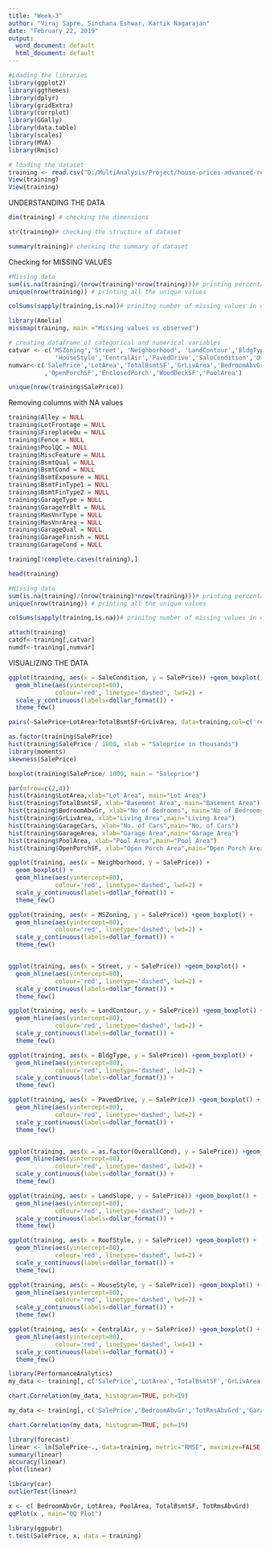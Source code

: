 ---
title: "Week-3"
author: "Viraj Sapre, Sinchana Eshwar, Kartik Nagarajan"
date: "February 22, 2019"
output:
  word_document: default
  html_document: default
---
```{r}
#Loading the libraries
library(ggplot2)
library(ggthemes)
library(dplyr)
library(gridExtra)
library(corrplot)
library(GGally)
library(data.table)
library(scales)
library(MVA)
library(Rmisc)

```

```{r}
# loading the dataset
training <- read.csv("D:/MultiAnalysis/Project/house-prices-advanced-regression-techniques/Data.csv.csv")
View(training)
View(training)

```

UNDERSTANDING THE DATA

```{r}
dim(training) # checking the dimensions
```

```{r}
str(training)# checking the structure of dataset
```

```{r}
summary(training)# checking the summary of dataset
```

Checking for MISSING VALUES

```{r}
#Missing data
sum(is.na(training)/(nrow(training)*nrow(training)))# printing percentage of missing data
unique(nrow(training)) # printing all the unique values

colSums(sapply(training,is.na))# prinitng number of missing values in each column 

```

```{r}
library(Amelia)
missmap(training, main ="Missing values vs observed")
```


```{r}
# creating dataframe of categorical and numerical variables
catvar <- c('MSZoning','Street', 'Neighborhood', 'LandContour','BldgType', 'LandSlope', 'RoofStyle',
             'HouseStyle','CentralAir','PavedDrive','SaleCondition','OverallCond' )
numvar<-c('SalePrice','LotArea','TotalBsmtSF','GrLivArea','BedroomAbvGr','TotRmsAbvGrd','GarageCars','GarageArea'
          ,'OpenPorchSF','EnclosedPorch','WoodDeckSF','PoolArea')

```

```{r}
unique(nrow(training$SalePrice))
```

Removing columns with NA values 

```{r}
training$Alley = NULL 
training$LotFrontage = NULL
training$FireplaceQu = NULL
training$Fence = NULL
training$PoolQC = NULL 
training$MiscFeature = NULL 
training$BsmtQual = NULL 
training$BsmtCond = NULL 
training$BsmtExposure = NULL 
training$BsmtFinType1 = NULL 
training$BsmtFinType2 = NULL
training$GarageType = NULL
training$GarageYrBlt = NULL
training$MasVnrType = NULL 
training$MasVnrArea = NULL 
training$GarageQual = NULL 
training$GarageFinish = NULL 
training$GarageCond = NULL

```

```{r}
training[!complete.cases(training),]
```


```{r}
head(training)
```

```{r}
#Missing data
sum(is.na(training)/(nrow(training)*nrow(training)))# printing percentage of missing data
unique(nrow(training)) # printing all the unique values

colSums(sapply(training,is.na))# prinitng number of missing values in each column 

```


```{r}
attach(training)  
catdf<-training[,catvar]
numdf<-training[,numvar]

```

VISUALIZING THE DATA


```{r}
ggplot(training, aes(x = SaleCondition, y = SalePrice)) +geom_boxplot() +
  geom_hline(aes(yintercept=80), 
             colour='red', linetype='dashed', lwd=2) +
  scale_y_continuous(labels=dollar_format()) +
  theme_few()

```

```{r}
pairs(~SalePrice+LotArea+TotalBsmtSF+GrLivArea, data=training,col=c('red','blue','green'))

```

```{r}
as.factor(training$SalePrice)
hist(training$SalePrice / 1000, xlab = "Saleprice in thousands")
library(moments)
skewness(SalePrice)
```

```{r}
boxplot(training$SalePrice/ 1000, main = "Saleprice")
```


```{r}
par(mfrow=c(2,4))
hist(training$LotArea,xlab="Lot Area", main="Lot Area")
hist(training$TotalBsmtSF, xlab="Basement Area", main="Basement Area")
hist(training$BedroomAbvGr, xlab="No of Bedrooms", main="No of Bedrooms")
hist(training$GrLivArea, xlab="Living Area",main="Living Area")
hist(training$GarageCars, xlab="No. of Cars",main="No. of Cars")
hist(training$GarageArea, xlab="Garage Area",main="Garage Area")
hist(training$PoolArea, xlab="Pool Area",main="Pool Area")
hist(training$OpenPorchSF, xlab="Open Porch Area",main="Open Porch Area")
```

```{r}
ggplot(training, aes(x = Neighborhood, y = SalePrice)) +
  geom_boxplot() +
  geom_hline(aes(yintercept=80), 
             colour='red', linetype='dashed', lwd=2) +
  scale_y_continuous(labels=dollar_format()) +
  theme_few()
```
```{r}
ggplot(training, aes(x = MSZoning, y = SalePrice)) +geom_boxplot() +
  geom_hline(aes(yintercept=80), 
             colour='red', linetype='dashed', lwd=2) +
  scale_y_continuous(labels=dollar_format()) +
  theme_few()


ggplot(training, aes(x = Street, y = SalePrice)) +geom_boxplot() +
  geom_hline(aes(yintercept=80), 
             colour='red', linetype='dashed', lwd=2) +
  scale_y_continuous(labels=dollar_format()) +
  theme_few()

ggplot(training, aes(x = LandContour, y = SalePrice)) +geom_boxplot() +
  geom_hline(aes(yintercept=80), 
             colour='red', linetype='dashed', lwd=2) +
  scale_y_continuous(labels=dollar_format()) +
  theme_few()

ggplot(training, aes(x = BldgType, y = SalePrice)) +geom_boxplot() +
  geom_hline(aes(yintercept=80), 
             colour='red', linetype='dashed', lwd=2) +
  scale_y_continuous(labels=dollar_format()) +
  theme_few()

ggplot(training, aes(x = PavedDrive, y = SalePrice)) +geom_boxplot() +
  geom_hline(aes(yintercept=80), 
             colour='red', linetype='dashed', lwd=2) +
  scale_y_continuous(labels=dollar_format()) +
  theme_few()


ggplot(training, aes(x = as.factor(OverallCond), y = SalePrice)) +geom_boxplot() +
  geom_hline(aes(yintercept=80), 
             colour='red', linetype='dashed', lwd=2) +
  scale_y_continuous(labels=dollar_format()) +
  theme_few()
```

```{r}
ggplot(training, aes(x = LandSlope, y = SalePrice)) +geom_boxplot() +
  geom_hline(aes(yintercept=80), 
             colour='red', linetype='dashed', lwd=2) +
  scale_y_continuous(labels=dollar_format()) +
  theme_few()

ggplot(training, aes(x = RoofStyle, y = SalePrice)) +geom_boxplot() +
  geom_hline(aes(yintercept=80), 
             colour='red', linetype='dashed', lwd=2) +
  scale_y_continuous(labels=dollar_format()) +
  theme_few()

ggplot(training, aes(x = HouseStyle, y = SalePrice)) +geom_boxplot() +
  geom_hline(aes(yintercept=80), 
             colour='red', linetype='dashed', lwd=2) +
  scale_y_continuous(labels=dollar_format()) +
  theme_few()

ggplot(training, aes(x = CentralAir, y = SalePrice)) +geom_boxplot() +
  geom_hline(aes(yintercept=80), 
             colour='red', linetype='dashed', lwd=2) +
  scale_y_continuous(labels=dollar_format()) +
  theme_few()


```

```{r}
library(PerformanceAnalytics)
my_data <- training[, c('SalePrice','LotArea','TotalBsmtSF','GrLivArea','GarageArea')]

chart.Correlation(my_data, histogram=TRUE, pch=19)
```

```{r}
my_data <- training[, c('SalePrice','BedroomAbvGr','TotRmsAbvGrd','GarageCars','OpenPorchSF','EnclosedPorch','WoodDeckSF')]

chart.Correlation(my_data, histogram=TRUE, pch=19)
```

```{r}
library(forecast)
linear <- lm(SalePrice~., data=training, metric="RMSE", maximize=FALSE)
summary(linear)
accuracy(linear)
plot(linear)
```


```{r}
library(car)
outlierTest(linear)
```


```{r}
x <- c( BedroomAbvGr, LotArea, PoolArea, TotalBsmtSF, TotRmsAbvGrd)
qqPlot(x , main="QQ Plot")
```

```{r}
library(ggpubr)
t.test(SalePrice, x, data = training)
```



